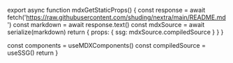 
export async function mdxGetStaticProps() {
  const response = await fetch('https://raw.githubusercontent.com/shuding/nextra/main/README.md')
  const markdown = await response.text()
  const mdxSource = await serialize(markdown)
  return {
    props: {
      ssg: mdxSource.compiledSource
    }
  }
}

  const components = useMDXComponents()
  const compiledSource = useSSG()
  return <MDXRemote compiledSource={compiledSource} components={components} />
}

<Page/>
